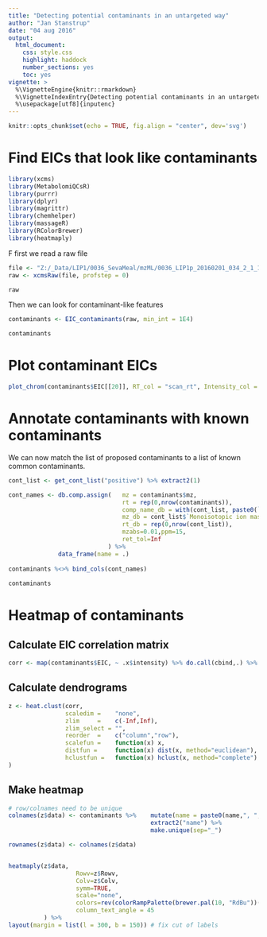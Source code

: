 ```yaml
---
title: "Detecting potential contaminants in an untargeted way"
author: "Jan Stanstrup"
date: "04 aug 2016"
output:
  html_document:
    css: style.css
    highlight: haddock
    number_sections: yes
    toc: yes
vignette: >
  %\VignetteEngine{knitr::rmarkdown}
  %\VignetteIndexEntry{Detecting potential contaminants in an untargeted way}  
  %\usepackage[utf8]{inputenc}  
---
```


```r
knitr::opts_chunk$set(echo = TRUE, fig.align = "center", dev='svg')
```

# Find EICs that look like contaminants

```r
library(xcms)
library(MetabolomiQCsR)
library(purrr)
library(dplyr)
library(magrittr)
library(chemhelper)
library(massageR)
library(RColorBrewer)
library(heatmaply)
```

F first we read a raw file

```r
file <- "Z:/_Data/LIP1/0036_SevaMeal/mzML/0036_LIP1p_20160201_034_2_1_1.mzML"
raw <- xcmsRaw(file, profstep = 0)

raw
```

Then we can look for contaminant-like features
```r
contaminants <- EIC_contaminants(raw, min_int = 1E4)

contaminants
```

# Plot contaminant EICs

```r
plot_chrom(contaminants$EIC[[20]], RT_col = "scan_rt", Intensity_col = "intensity")
```



# Annotate contaminants with known contaminants

We can now match the list of proposed contaminants to a list of known common contaminants.

```r

cont_list <- get_cont_list("positive") %>% extract2(1)

cont_names <- db.comp.assign(   mz = contaminants$mz,
                                rt = rep(0,nrow(contaminants)),
                                comp_name_db = with(cont_list, paste0(`Compound ID or species`," (",`Ion type`,")")  ),
                                mz_db = cont_list$`Monoisotopic ion mass (singly charged)`,
                                rt_db = rep(0,nrow(cont_list)),
                                mzabs=0.01,ppm=15,
                                ret_tol=Inf
                            ) %>% 
              data_frame(name = .)
 
contaminants %<>% bind_cols(cont_names)
 
contaminants
```

# Heatmap of contaminants

## Calculate EIC correlation matrix
```r
corr <- map(contaminants$EIC, ~ .x$intensity) %>% do.call(cbind,.) %>% cor
```


## Calculate dendrograms

```r
z <- heat.clust(corr,
                scaledim =    "none", 
                zlim     =    c(-Inf,Inf),
                zlim_select = "",
                reorder  =    c("column","row"),
                scalefun =    function(x) x,
                distfun =     function(x) dist(x, method="euclidean"),
                hclustfun =   function(x) hclust(x, method="complete")
)
```


## Make heatmap

```r
# row/colnames need to be unique
colnames(z$data) <- contaminants %>%    mutate(name = paste0(name,", ",round(mz,4))) %>% 
                                        extract2("name") %>% 
                                        make.unique(sep="_")

rownames(z$data) <- colnames(z$data)


heatmaply(z$data,
                   Rowv=z$Rowv,
                   Colv=z$Colv,
                   symm=TRUE,
                   scale="none",
                   colors=rev(colorRampPalette(brewer.pal(10, "RdBu"))(40)),
                   column_text_angle = 45
          ) %>% 
layout(margin = list(l = 300, b = 150)) # fix cut of labels

```

